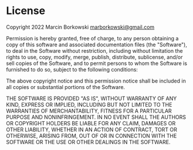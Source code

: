 
<Meta title="Colorama/License" />

# License

Copyright 2022 Marcin Borkowski <marborkowski@gmail.com>

Permission is hereby granted, free of charge, to any person obtaining a copy of this software and associated documentation files (the "Software"), to deal in the Software without restriction, including without limitation the rights to use, copy, modify, merge, publish, distribute, sublicense, and/or sell copies of the Software, and to permit persons to whom the Software is furnished to do so, subject to the following conditions:

The above copyright notice and this permission notice shall be included in all copies or substantial portions of the Software.

THE SOFTWARE IS PROVIDED "AS IS", WITHOUT WARRANTY OF ANY KIND, EXPRESS OR IMPLIED, INCLUDING BUT NOT LIMITED TO THE WARRANTIES OF MERCHANTABILITY, FITNESS FOR A PARTICULAR PURPOSE AND NONINFRINGEMENT. IN NO EVENT SHALL THE AUTHORS OR COPYRIGHT HOLDERS BE LIABLE FOR ANY CLAIM, DAMAGES OR OTHER LIABILITY, WHETHER IN AN ACTION OF CONTRACT, TORT OR OTHERWISE, ARISING FROM, OUT OF OR IN CONNECTION WITH THE SOFTWARE OR THE USE OR OTHER DEALINGS IN THE SOFTWARE.
